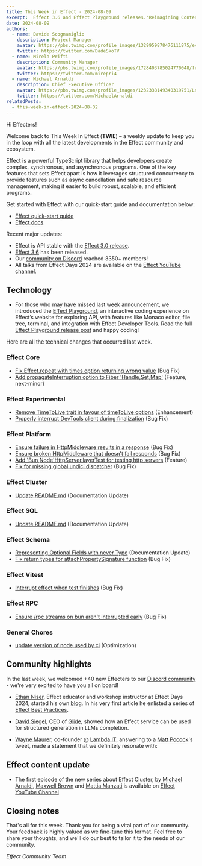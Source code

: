 ```yaml
---
title: This Week in Effect - 2024-08-09
excerpt:  Effect 3.6 and Effect Playground releases.'Reimagining Contentlayer' ep. 3 by Maxwell Brown and Tim Smart. 'Effect Cluster' ep.1 by Michael Arnaldi, Maxwell Brown and Mattia Manzati. 
date: 2024-08-09
authors:
  - name: Davide Scognamiglio
    description: Project Manager
    avatar: https://pbs.twimg.com/profile_images/1329959878476111875/evHG8VX6_400x400.jpg
    twitter: https://twitter.com/DadeSkoTV
  - name: Mirela Prifti
    description: Community Manager
    avatar: https://pbs.twimg.com/profile_images/1728403785024770048/frKphayT_400x400.jpg
    twitter: https://twitter.com/mirepri4
  - name: Michael Arnaldi
    description: Chief Executive Officer
    avatar: https://pbs.twimg.com/profile_images/1232338149340319751/Ln9nNWyk_400x400.jpg
    twitter: https://twitter.com/MichaelArnaldi
relatedPosts:
  - this-week-in-effect-2024-08-02
---
```


Hi Effecters! 

Welcome back to This Week In Effect (**TWIE**) – a weekly update to keep you in the loop with all the latest developments in the Effect community and ecosystem.

Effect is a powerful TypeScript library that helps developers create complex, synchronous, and asynchronous programs. One of the key features that sets Effect apart is how it leverages structured concurrency to provide features such as async cancellation and safe resource management, making it easier to build robust, scalable, and efficient programs.

Get started with Effect with our quick-start guide and documentation below:

- [Effect quick-start guide](/docs/quickstart)
- [Effect docs](/docs/introduction)

Recent major updates:

- Effect is API stable with the [Effect 3.0 release](https://effect.website/blog/effect-3.0).
- [Effect 3.6](https://effect.website/blog/effect-3.6) has been released.
- Our [community on Discord](https://discord.gg/effect-ts) reached 3350+ members!
- All talks from Effect Days 2024 are available on the [Effect YouTube channel](https://www.youtube.com/@effect-ts).


## Technology

+ For those who may have missed last week announcement, we introduced the [Effect Playground](https://effect.website/play), an interactive coding experience on Effect’s website for exploring API, with features like Monaco editor, file tree, terminal, and integration with Effect Developer Tools. Read the full [Effect Playground release post](https://effect.website/blog/playground-release) and happy coding!
<YouTube url="https://www.youtube.com/embed/zrMY9r9CRoc?si=UzeFoqTLv0Bx4441" />

Here are all the technical changes that occurred last week.

### Effect Core
+ [Fix Effect.repeat with times option returning wrong value](https://github.com/Effect-TS/effect/pull/3405) (Bug Fix)
+ [Add propagateInterruption option to Fiber 'Handle,Set,Map'](https://github.com/Effect-TS/effect/pull/3407) (Feature, next-minor)

### Effect Experimental
+ [Remove TimeToLive trait in favour of timeToLive options](https://github.com/Effect-TS/effect/pull/3417) (Enhancement)
+ [Properly interrupt DevTools client during finalization](https://github.com/Effect-TS/effect/pull/3420) (Bug Fix)

### Effect Platform
+ [Ensure failure in HttpMiddleware results in a response](https://github.com/Effect-TS/effect/pull/3408) (Bug Fix)
+ [Ensure broken HttpMiddleware that doesn't fail responds](https://github.com/Effect-TS/effect/pull/3414) (Bug Fix)
+ [Add 'Bun,Node'HttpServer.layerTest for testing http servers](https://github.com/Effect-TS/effect/pull/3409) (Feature)
+ [Fix for missing global undici dispatcher](https://github.com/Effect-TS/effect/pull/3428) (Bug Fix)

### Effect Cluster
+ [Update README.md](https://github.com/Effect-TS/effect/pull/3434) (Documentation Update)

### Effect SQL
+ [Update README.md](https://github.com/Effect-TS/effect/pull/3401) (Documentation Update)

### Effect Schema
+ [Representing Optional Fields with never Type](https://github.com/Effect-TS/effect/pull/3419) (Documentation Update)
+ [Fix return types for attachPropertySignature function](https://github.com/Effect-TS/effect/pull/3430) (Bug Fix)

### Effect Vitest
+ [Interrupt effect when test finishes](https://github.com/Effect-TS/effect/pull/3416) (Bug Fix)

### Effect RPC
+ [Ensure /rpc streams on bun aren't interrupted early](https://github.com/Effect-TS/effect/pull/3426) (Bug Fix)

### General Chores
+ [update version of node used by ci](https://github.com/Effect-TS/effect/pull/3402) (Optimization)


## Community highlights

In the last week, we welcomed +40 new Effecters to our [Discord community](https://discord.gg/effect-ts) - we're very excited to have you all on board! 

+ [Ethan Niser](https://x.com/ethanniser), Effect educator and workshop instructor at Effect Days 2024, started his own [blog](https://ethanniser.dev/). In his very first article he enlisted a series of [Effect Best Practices](https://ethanniser.dev/blog/effect-best-practices/).
<Tweet id="1819537530393710839" />

+ [David Siegel](https://x.com/dvdsgl), CEO of [Glide](https://www.glideapps.com/), showed how an Effect service can be used for structured generation in LLMs completion. 
<Tweet id="1821000372317794653" />

+ [Wayne Maurer](https://x.com/waynemaurer), co-founder @ [Lambda IT](https://x.com/Lambda_IT), answering to a [Matt Pocock](https://x.com/mattpocockuk)'s tweet, made a statement that we definitely resonate with:
<Tweet id="1819326023885877440" />

## Effect content update

+ The first episode of the new series about Effect Cluster, by [Michael Arnaldi](https://x.com/MichaelArnaldi), [Maxwell Brown](https://x.com/imax153) and [Mattia Manzati](https://x.com/MattiaManzati) is available on [Effect YouTube Channel](https://www.youtube.com/@effect-ts)
<YouTube url="https://www.youtube.com/embed/8AhJNkTpA1w?si=tHLRA59kNaMbQIhA" />


## Closing notes

That's all for this week. Thank you for being a vital part of our community. Your feedback is highly valued as we fine-tune this format. Feel free to share your thoughts, and we'll do our best to tailor it to the needs of our community.

_Effect Community Team_
